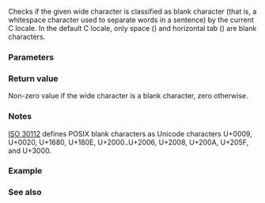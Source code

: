 {{cpp/title|iswblank}}
{{cpp/string/wide/navbar}}
{{ddcl|header=cwctype|since=c++11|
int iswblank( std::wint_t ch );
}}

Checks if the given wide character is classified as blank character (that is, a whitespace character used to separate words in a sentence) by the current C locale. In the default C locale, only space ({{tt|0x20}}) and horizontal tab ({{tt|0x09}}) are blank characters.

{{cpp/string/wide/wint_t args}}

===Parameters===
{{par begin}}
{{par|ch|wide character}}
{{par end}}

===Return value===
Non-zero value if the wide character is a blank character, zero otherwise.

===Notes===
[https://www.open-std.org/JTC1/SC35/WG5/docs/30112d10.pdf ISO 30112] defines POSIX blank characters as Unicode characters U+0009, U+0020, U+1680, U+180E, U+2000..U+2006, U+2008, U+200A, U+205F, and U+3000.

===Example===
{{example
|code=
#include &lt;clocale&gt;
#include &lt;cwctype&gt;
#include &lt;iostream&gt;

int main()
{
    wchar_t c = L'\u3000'; // Ideographic space ('　')

    std::cout &lt;&lt; std::hex &lt;&lt; std::showbase &lt;&lt; std::boolalpha;
    std::cout &lt;&lt; "in the default locale, iswblank(" &lt;&lt; (std::wint_t)c &lt;&lt; ") = "
              &lt;&lt; (bool)std::iswblank(c) &lt;&lt; '\n';
    std::setlocale(LC_ALL, "en_US.utf8");
    std::cout &lt;&lt; "in Unicode locale, iswblank(" &lt;&lt; (std::wint_t)c &lt;&lt; ") = "
              &lt;&lt; (bool)std::iswblank(c) &lt;&lt; '\n';
}
|output=
in the default locale, iswblank(0x3000) = false
in Unicode locale, iswblank(0x3000) = true
}}

===See also===
{{dsc begin}}
{{dsc inc|cpp/locale/dsc isblank}}
{{dsc inc|cpp/string/byte/dsc isblank}}
{{dsc see c|c/string/wide/iswblank}}
{{dsc end}}
{{cpp/string/character classes}}

{{langlinks|de|es|fr|it|ja|pt|ru|zh}}
